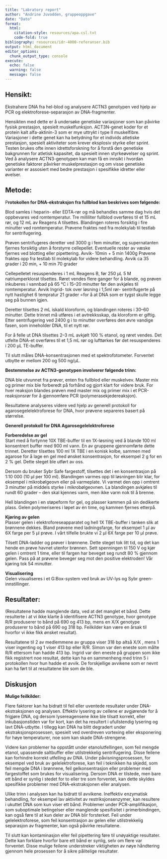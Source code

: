 ```yaml
---
title: "Labratory report"
author: "Andrine Juvodden, gruppeoppgave"
date: "Dato"
format:
  html:
    citation-style: resources/apa.csl.txt
    code-fold: true
bibliography: resources/idr-4000-referanser.bib
output: html_document
editor_options: 
  chunk_output_type: console
execute:
  echo: false
  warning: false
  message: false
---
```


## Hensikt:

Ekstrahere DNA fra hel-blod og analysere ACTN3 genotypen ved hjelp av PCR og elektroforese-separasjon av DNA-fragmenter.

Hensikten med dette er å undersøke genetiske variasjoner som kan påvirke fysisk prestasjon, spesielt muskelfunksjon. ACT3N-genet koder for et protein kalt alfa-aktinin-3 som er mye uttrykt i type II muskelfibre. Variasjoner i dette genet kan ha betydning for et individs atletiske prestasjon, spesielt aktiviteter som krever eksplosiv styrke eller sprint. Testen brukes ofte innen idrettsforskning for å forstå den genetiske bakgrunnen for atletisk kapasitet, da spesielt innen styrkeøvelser og sprint. Ved å analysere ACTN3-genotypen kan man få en innsikt i hvordan genetiske faktorer påvirker muskelprestasjon og om visse genetiske varianter er assosiert med bedre prestasjon i spesifikke idretter eller øvelser.

## Metode:

P**rotokollen for DNA-ekstraksjon fra fullblod kan beskrives som følgende:**

Blod samles i heparin- eller EDTA-rør og må behandles samme dag hvis det oppbevares ved romtemperatur. Tre milliliter fullblod overføres til et 15 mL rør, og 12 mL av Reagens A tilsettes. Blandingen roteres forsiktig i fire minutter ved romtemperatur. Prøvene fraktes ned fra molekylab til testlab for sentrifugering.

Prøven sentrifugeres deretter ved 3000 g i fem minutter, og supernatanten fjernes forsiktig uten å forstyrre cellepellet. Eventuelle rester av væske fjernes ved blotting eller pipettering. Avvik- 10min + 5 min 1400g Prøvene fraktes opp fra testlab til molekylab for videre behandling. Avvik ca 35 grader i 20 min, + 10 min 70 grader

Cellepelletet resuspenderes i 1 mL Reagens B, før 250 μL 5 M natriumperklorat tilsettes. Røret vendes flere ganger for å blande, og prøven inkuberes i vannbad på 65 °C i 15–20 minutter før den avkjøles til romtemperatur. Avvik Ingrid- tok over løsning i 1,5ml rør- sentrifugerte på nytt hastighet 6 tempratur 21 grader =for å at DNA som er tygst skulle legge seg på bunnen igjen.

Deretter tilsettes 2 mL iskald kloroform, og blandingen roteres i 30–60 minutter. Dette trinnet må utføres i et avtrekksskap, da kloroform er giftig. Etter sentrifugering ved 2400 g i to minutter overføres den øvre vandige fasen, som inneholder DNA, til et nytt rør.

For å felle ut DNA tilsettes 2–3 mL avkjølt 100 % etanol, og røret vendes. Det utfelte DNA-et overføres til et 1,5 mL rør og lufttørkes før det resuspenderes i 200 μL TE-buffer.

Til slutt måles DNA-konsentrasjonen med et spektrofotometer. Forventet utbytte er mellom 200 og 500 ng/μL. 

**Bestemmelse av ACTN3-genotypen involverer følgende trinn:**

DNA ble utvunnet fra prøver, enten fra fullblod eller muskelvev. Master mix og primer mix ble forberedt på forhånd og gjort klart for videre bruk. For hver reaksjon blandes prøven med master mix og primer mix i et PCR-reaksjonsrør for å gjennomføre PCR (polymerasekjedereaksjon).

Resultatene analyseres videre ved hjelp av generell protokoll for agarosegelelektroforese for DNA, hvor prøvene separeres basert på størrelse.

**Generell protokoll for DNA Agarosegelelektroforese**

**Forberedelse av gel**\
Start med å fortynne 10X TBE-buffer til en 1X-løsning ved å blande 100 ml konsentrert buffer med 900 ml vann. En av gruppene gjennomførte dette trinnet. Deretter tilsettes 100 ml 1X TBE i en konisk kolbe, sammen med agarose for å lage en gel med ønsket konsentrasjon, for eksempel 2 g for en 2 % gel. Dette steget ble utført av oss.

Dersom du bruker Sybr Safe fargestoff, tilsettes det i en konsentrasjon på 1:10 000 (10 µl per 100 ml). Blandingen varmes opp til løsningen blir klar, for eksempel i mikrobølgeovn eller på varmeplate. Vi varmet den opp i omtrent 3 minutter på middels styrke i mikrobølgeovnen. La blandingen avkjøles til rundt 60 grader – den skal kjennes varm, men ikke varm nok til å brenne.

Hell blandingen i en støpeform for gel, og plasser kammen på sin dedikerte plass. Gelen polymeriseres i løpet av én time, og kammen fjernes etterpå.

**Kjøring av gelen**\
Plasser gelen i elektroforeseapparatet og hell 1X TBE-buffer i tanken slik at brønnene dekkes. Bland prøvene med ladningsfarge, for eksempel 1 µl av 6X farge per 5 µl prøve. I vårt tilfelle brukte vi 2 µl 6X farge per 10 µl prøve.

Tilsett DNA-ladder og prøver i brønnene. Dette steget tok litt tid, og det kan hende en prøve havnet utenfor brønnen. Sett spenningen til 150 V og kjør gelen i omtrent 1 time, eller til fargen har beveget seg rundt 80 % gjennom gelen. Pass på at prøvene beveger seg mot den positive elektroden! Vår kjøring tok 54 minutter.

**Visualisering**\
Gelen visualiseres i et G:Box-system ved bruk av UV-lys og Sybr green-innstillinger.

## Resultater: 

(Resultatene hadde manglende data, ved at det manglet et bånd. Dette resulterte i at vi ikke klarte å identifisere ACTN3 genotype, hvor genotype R/R produserer to bånd på 690 og 413 bp, mens en X/X genotype produserer to bånd på 690 og 318 bp. Feilkilder kan være en årsak til hvorfor vi ikke fikk ønsket resultat). \

Resultatene til 2 av medlemmene av gruppa viser 318 bp altså X/X , mens 1 viser ingenting og 1 viser 413 bp eller R/R. Simon var den eneste som målte R/R ettersom han hadde 413 bp. Ingrid var den eneste på gruppen som ikke fikk registrert noe resultat, dette kan ha en sammenheng med trinn 5 i protokollen hvor hun hadde et avvik. De forskjellige avvikene som er nevnt kan ha ført til at resultatene ble som de ble.\

## Diskusjon

**Mulige feilkilder:**

Flere faktorer kan ha bidratt til feil eller uventede resultater under DNA-ekstraksjonen og analysen. Effektiv lysering av cellene er avgjørende for å frigjøre DNA, og dersom lysereagensene ikke ble tilsatt korrekt, eller inkubasjonstiden var for kort, kan det ha resultert i ufullstendig lysering og lavt DNA-utbytte. I tillegg kan DNA ha blitt degradert under ekstraksjonsprosessen, spesielt ved overdreven vortexing eller eksponering for høye temperaturer, noe som kan skade DNA-strengene.

Videre kan problemer ha oppstått under etanolutfellingen, som feil mengde etanol, upassende saltbuffer eller utilstrekkelig sentrifugering. Disse feilene kan forhindre korrekt utfelling av DNA. Under påvisningsprosessen, for eksempel ved bruk av gelelektroforese, kan feil i teknikken ha skjedd, som feil mengde DNA i brønnene, feil gelkonsentrasjon eller problemer med fargestoffet som brukes for visualisering. Dersom DNA er tilstede, men bare ett bånd er synlig i stedet for to eller tre som forventet, kan dette skyldes spesifikke problemer med DNA-ekstraksjonen eller analysen.

Ulike trinn i analysen kan ha bidratt til avvikene. Ineffektiv enzymatisk behandling, for eksempel lav aktivitet av restriksjonsenzymer, kan resultere i ukuttet DNA som kun viser ett bånd. Problemer under PCR-amplifikasjon, som suboptimale betingelser eller manglende spesifisitet i primerbindingen, kan også føre til at kun deler av DNA blir forsterket. Feil under gelelektroforese, som feil konsentrasjon av gelen eller utilstrekkelig separasjon av fragmenter, kan også påvirke resultatene.

Til slutt kan kontaminasjon eller feil pipettering føre til unøyaktige resultater. Dette kan forklare hvorfor bare ett bånd er synlig, selv om flere var forventet. Disse mulige feilene understreker viktigheten av nøye håndtering gjennom hele prosessen for å sikre pålitelige resultater.
